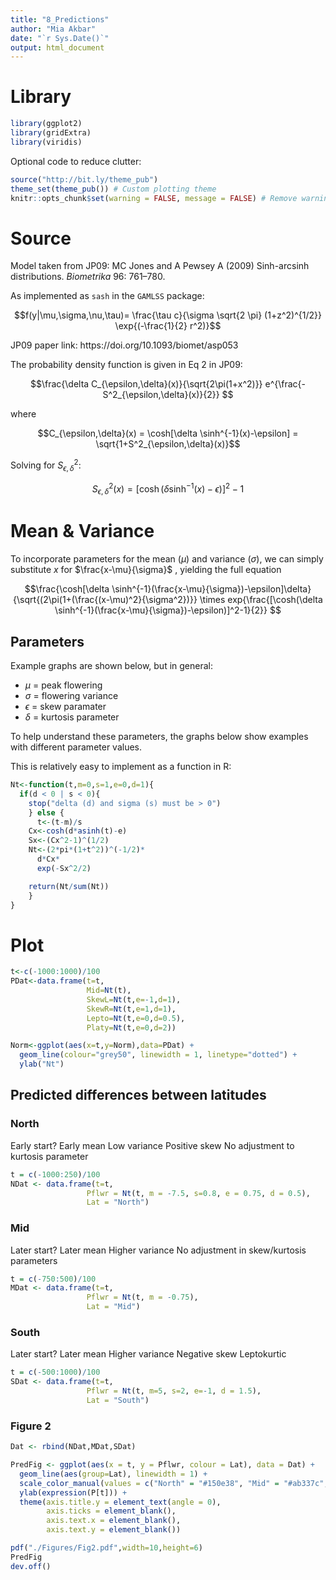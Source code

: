 ```yaml
---
title: "8_Predictions"
author: "Mia Akbar"
date: "`r Sys.Date()`"
output: html_document
---
```


# Library

```r
library(ggplot2)
library(gridExtra)
library(viridis)
```

Optional code to reduce clutter:

```r
source("http://bit.ly/theme_pub")
theme_set(theme_pub()) # Custom plotting theme
knitr::opts_chunk$set(warning = FALSE, message = FALSE) # Remove warnings about missing data
```

# Source

Model taken from JP09: MC Jones and A Pewsey A (2009) Sinh-arcsinh distributions. *Biometrika* 96: 761–780. 

As implemented as `sash` in the `GAMLSS` package:

$$f(y|\mu,\sigma,\nu,\tau)= \frac{\tau c}{\sigma \sqrt{2 \pi} (1+z^2)^{1/2}} \exp{(-\frac{1}{2} r^2)}$$

JP09 paper link: https://doi.org/10.1093/biomet/asp053

The probability density function is given in Eq 2 in JP09:

$$\frac{\delta C_{\epsilon,\delta}(x)}{\sqrt{2\pi(1+x^2)}}  e^{\frac{-S^2_{\epsilon,\delta}(x)}{2}}  $$

where 

$$C_{\epsilon,\delta}(x) = 
\cosh[\delta \sinh^{-1}(x)-\epsilon] = 
\sqrt{1+S^2_{\epsilon,\delta}(x)}$$

Solving for $S^2_{\epsilon,\delta}$:

$$S^2_{\epsilon,\delta}(x)=[\cosh(\delta \sinh^{-1}(x)-\epsilon)]^2-1$$

# Mean & Variance

To incorporate parameters for the mean ($\mu$) and variance ($\sigma$), we can simply substitute $x$ for $\frac{x-\mu}{\sigma}$ , yielding the full equation

$$\frac{\cosh[\delta \sinh^{-1}(\frac{x-\mu}{\sigma})-\epsilon]\delta}{\sqrt{(2\pi(1+(\frac{(x-\mu)^2}{\sigma^2})}}  \times exp{\frac{[\cosh(\delta \sinh^{-1}(\frac{x-\mu}{\sigma})-\epsilon)]^2-1}{2}}  $$

## Parameters

Example graphs are shown below, but in general:

  * $\mu$ = peak flowering
  * $\sigma$ = flowering variance
  * $\epsilon$ = skew paramater
  * $\delta$ = kurtosis parameter
  
To help understand these parameters, the graphs below show examples with different parameter values.

This is relatively easy to implement as a function in R:

```r
Nt<-function(t,m=0,s=1,e=0,d=1){
  if(d < 0 | s < 0){
    stop("delta (d) and sigma (s) must be > 0")
    } else {
      t<-(t-m)/s
    Cx<-cosh(d*asinh(t)-e)
    Sx<-(Cx^2-1)^(1/2)
    Nt<-(2*pi*(1+t^2))^(-1/2)*
      d*Cx*
      exp(-Sx^2/2)

    return(Nt/sum(Nt))
    }
}
```



# Plot

```r
t<-c(-1000:1000)/100
PDat<-data.frame(t=t,
                 Mid=Nt(t),
                 SkewL=Nt(t,e=-1,d=1),
                 SkewR=Nt(t,e=1,d=1),
                 Lepto=Nt(t,e=0,d=0.5),
                 Platy=Nt(t,e=0,d=2))
```

```r
Norm<-ggplot(aes(x=t,y=Norm),data=PDat) + 
  geom_line(colour="grey50", linewidth = 1, linetype="dotted") + 
  ylab("Nt")
```

## Predicted differences between latitudes  

### North 

Early start?
Early mean
Low variance
Positive skew
No adjustment to kurtosis parameter

```r
t = c(-1000:250)/100
NDat <- data.frame(t=t,
                 Pflwr = Nt(t, m = -7.5, s=0.8, e = 0.75, d = 0.5),
                 Lat = "North")
```

### Mid 

Later start?
Later mean
Higher variance
No adjustment in skew/kurtosis parameters

```r
t = c(-750:500)/100
MDat <- data.frame(t=t,
                 Pflwr = Nt(t, m = -0.75),
                 Lat = "Mid")
```


### South 

Later start?
Later mean
Higher variance
Negative skew
Leptokurtic

```r
t = c(-500:1000)/100
SDat <- data.frame(t=t,
                 Pflwr = Nt(t, m=5, s=2, e=-1, d = 1.5),
                 Lat = "South")
```

### Figure 2

```r
Dat <- rbind(NDat,MDat,SDat)
```


```r
PredFig <- ggplot(aes(x = t, y = Pflwr, colour = Lat), data = Dat) +
  geom_line(aes(group=Lat), linewidth = 1) +
  scale_color_manual(values = c("North" = "#150e38", "Mid" = "#ab337c", "South" = "#feb47b")) +
  ylab(expression(P[t])) +
  theme(axis.title.y = element_text(angle = 0),
        axis.ticks = element_blank(),
        axis.text.x = element_blank(),
        axis.text.y = element_blank())
```

```r
pdf("./Figures/Fig2.pdf",width=10,height=6)
PredFig
dev.off()
```
